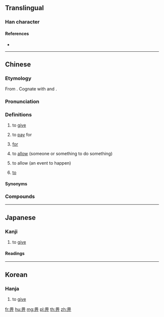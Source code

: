{{character info/new}}
{{also|異}}
==Translingual==

===Han character===
{{Han char|rn=102|rad=田|as=03|sn=8|four=60221|canj=WML|ids=⿱田丌}}

====References====
* {{Han ref|kx=0759.160|dkj=21748|dj=1169.170|hdz=42530.060|uh=7540}}

----

==Chinese==
{{zh-forms|alt=俾-colloquial Cantonese}}

===Etymology===
From {{inh|zh|sit-pro|*s-bəj-n/k||to give}}. Cognate with {{cog|bo|སྦྱིན||to give, to bestow}} and {{cog|my|ပေး||to give}}.

===Pronunciation===
{{zh-pron
|m=bì
|c=bei2
|c-t=ei2
|mc=y
|oc=y
|ma=
|cat=v,prep
}}

===Definitions===
{{zh-hanzi}}

# {{lb|zh|literary|or|Cantonese}} to [[give]]
#: {{zh-x|王 崩，周 人 將 畀 虢{Guó} 公{Gōng} 政。|The king (of Zhou) died. Zhou people will '''give''' Duke of Guo power.}}
# {{lb|zh|Cantonese}} to [[pay]] for
#: {{zh-also|畀錢}}
# {{lb|zh|Cantonese}} [[for]]
#: {{zh-x|原先 係 畀 你 食 嘅。|It was originally '''for''' you to eat.|C}}
# {{lb|zh|Cantonese}} to [[allow]] (someone or something to do something)
# {{lb|zh|Cantonese}} to allow (an event to happen)
# {{lb|zh|Cantonese}} [[to]]
#: {{zh-x|講 畀 你 知|to tell you|C}}

====Synonyms====
{{zh-dial|給}}

===Compounds===
{{zh-der|付畀|投畀豺虎|賦畀}}

----

==Japanese==

===Kanji===
{{ja-kanji|grade=|rs=田03}}

# to [[give]]

====Readings====
{{ja-readings
|on=[[ひ]] (hi)
|kun=[[あたえるもの]] (ataerumono)
}}

----

==Korean==

===Hanja===
{{ko-hanja|hangeul=비|eumhun=|rv=bi|mr=pi|y=pi}}

# to [[give]]

[[fr:畀]]
[[hu:畀]]
[[mg:畀]]
[[pl:畀]]
[[th:畀]]
[[zh:畀]]